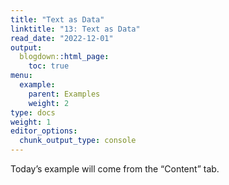 ```yaml
---
title: "Text as Data"
linktitle: "13: Text as Data"
read_date: "2022-12-01"
output:
  blogdown::html_page:
    toc: true
menu:
  example:
    parent: Examples
    weight: 2
type: docs
weight: 1
editor_options:
  chunk_output_type: console
---
```


:::fyi

Today's example will come from the "Content" tab.


:::


